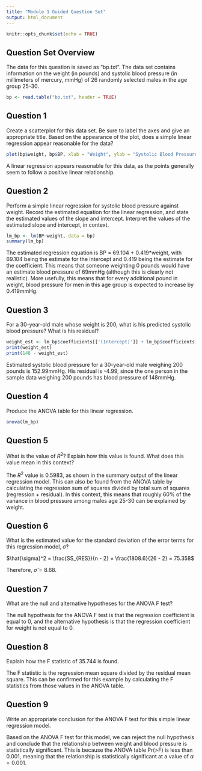 ```yaml
---
title: "Module 1 Guided Question Set"
output: html_document
---
```


```r
knitr::opts_chunk$set(echo = TRUE)
```

## Question Set Overview

The data for this question is saved as “bp.txt”. The data set contains information on the weight (in pounds) and systolic blood pressure (in millimeters of mercury, mmHg) of 26 randomly selected males in the age group 25-30.

```r
bp <- read.table("bp.txt", header = TRUE)
```

## Question 1

Create a scatterplot for this data set. Be sure to label the axes and give an appropriate title.  Based on the appearance of the plot, does a simple linear regression appear reasonable for the data?

```r
plot(bp$weight, bp$BP, xlab = "Weight", ylab = "Systolic Blood Pressure", main = "Weight and Blood Pressure,  Males Age 25-30")
```

A linear regression appears reasonable for this data, as the points generally seem to follow a positive linear relationship.

## Question 2

Perform a simple linear regression for systolic blood pressure against weight. Record the estimated equation for the linear regression, and state the estimated values of the slope and intercept. Interpret the values of the estimated slope and intercept, in context.

```r
lm_bp <- lm(BP~weight, data = bp)
summary(lm_bp)
```

The estimated regression equation is BP = 69.104 + 0.419*weight, with 69.104 being the estimate for the intercept and 0.419 being the estimate for the coefficient. This means that someone weighting 0 pounds would have an estimate blood pressure of 69mmHg (although this is clearly not realistic). More usefully, this means that for every additional pound in weight, blood pressure for men in this age group is expected to increase by 0.419mmHg.

## Question 3

For a 30-year-old male whose weight is 200, what is his predicted systolic blood pressure? What is his residual?

```r
weight_est <- lm_bp$coefficients[['(Intercept)']] + lm_bp$coefficients[['weight']] * 200
print(weight_est)
print(148 - weight_est)
```

Estimated systolic blood pressure for a 30-year-old male weighing 200 pounds is 152.99mmHg. His residual is -4.99, since the one person in the sample data weighing 200 pounds has blood pressure of 148mmHg.

## Question 4

Produce the ANOVA table for this linear regression.

```r
anova(lm_bp)
```


## Question 5

What is the value of $R^2$? Explain how this value is found. What does this value mean in this context?

The $R^2$ value is 0.5983, as shown in the summary output of the linear regression model. This can also be found from the ANOVA table by calculating the regression sum of squares divided by total sum of squares (regression + residual). In this context, this means that roughly 60% of the variance in blood pressure among males age 25-30 can be explained by weight.

## Question 6

What is the estimated value for the standard deviation of the error terms for this regression model, $\hat{\sigma}$?

$\hat{\sigma}^2 = \frac{SS_{RES}}{n - 2} = \frac{1808.6}{26 - 2} = 75.358$

Therefore, $\hat{\sigma} = 8.68$.


## Question 7

What are the null and alternative hypotheses for the ANOVA F test?

The null hypothesis for the ANOVA F test is that the regression coefficient is equal to 0, and the alternative hypothesis is that the regression coefficient for weight is not equal to 0.

## Question 8

Explain how the F statistic of 35.744 is found.

The F statistic is the regression mean square divided by the residual mean square. This can be confirmed for this example by calculating the F statistics from those values in the ANOVA table.

## Question 9

Write an appropriate conclusion for the ANOVA F test for this simple linear regression model.

Based on the ANOVA F test for this model, we can reject the null hypothesis and conclude that the relationship between weight and blood pressure is statistically significant. This is because the ANOVA table Pr(>F) is less than 0.001, meaning that the relationship is statistically significant at a value of $\alpha=0.001$.
